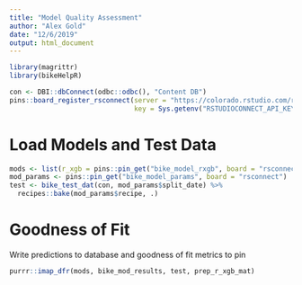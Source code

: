 ```yaml
---
title: "Model Quality Assessment"
author: "Alex Gold"
date: "12/6/2019"
output: html_document
---
```


```r
library(magrittr)
library(bikeHelpR)
```


```r
con <- DBI::dbConnect(odbc::odbc(), "Content DB")
pins::board_register_rsconnect(server = "https://colorado.rstudio.com/rsc",
                               key = Sys.getenv("RSTUDIOCONNECT_API_KEY"))
```

# Load Models and Test Data
```r
mods <- list(r_xgb = pins::pin_get("bike_model_rxgb", board = "rsconnect"))
mod_params <- pins::pin_get("bike_model_params", board = "rsconnect")
test <- bike_test_dat(con, mod_params$split_date) %>%
  recipes::bake(mod_params$recipe, .) 
```

# Goodness of Fit
Write predictions to database and goodness of fit metrics to pin
```r
purrr::imap_dfr(mods, bike_mod_results, test, prep_r_xgb_mat)
```


